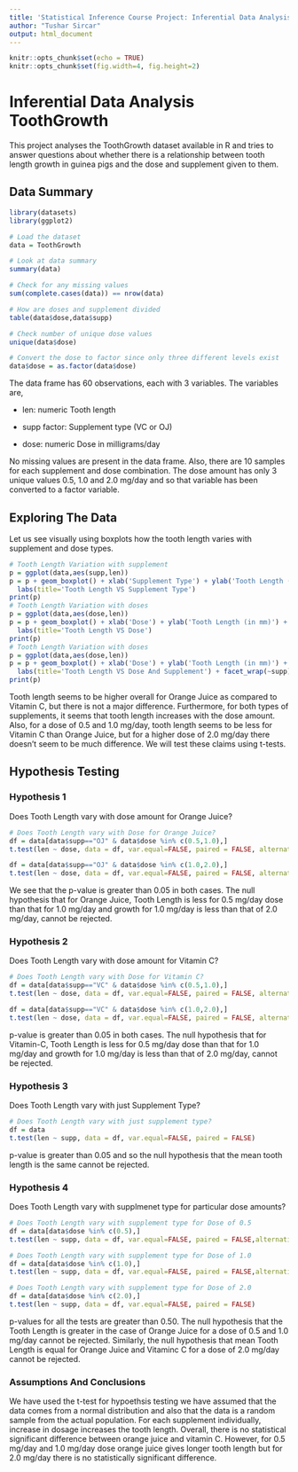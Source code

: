 ```yaml
---
title: 'Statistical Inference Course Project: Inferential Data Analysis'
author: "Tushar Sircar"
output: html_document
---
```


```r
knitr::opts_chunk$set(echo = TRUE)
knitr::opts_chunk$set(fig.width=4, fig.height=2) 
```

# Inferential Data Analysis ToothGrowth
This project analyses the ToothGrowth dataset available in R and tries to answer questions about whether there is a relationship between tooth length growth in guinea pigs and the dose and supplement given to them.

## Data Summary

```r
library(datasets)
library(ggplot2)

# Load the dataset
data = ToothGrowth

# Look at data summary
summary(data)

# Check for any missing values
sum(complete.cases(data)) == nrow(data)

# How are doses and supplement divided
table(data$dose,data$supp)

# Check number of unique dose values
unique(data$dose)

# Convert the dose to factor since only three different levels exist
data$dose = as.factor(data$dose)

```

The data frame has 60 observations, each with 3 variables. The variables are,

- len: numeric Tooth length

- supp factor: Supplement type (VC or OJ)

- dose: numeric Dose in milligrams/day

No missing values are present in the data frame. Also, there are 10 samples for each supplement and dose combination. The dose amount has only 3 unique values 0.5, 1.0 and 2.0 mg/day and so that variable has been converted to a factor variable.

## Exploring The Data
Let us see visually using boxplots how the tooth length varies with supplement and dose types.

```r

# Tooth Length Variation with supplement
p = ggplot(data,aes(supp,len))
p = p + geom_boxplot() + xlab('Supplement Type') + ylab('Tooth Length (in mm)') + 
  labs(title='Tooth Length VS Supplement Type')
print(p)
# Tooth Length Variation with doses
p = ggplot(data,aes(dose,len))
p = p + geom_boxplot() + xlab('Dose') + ylab('Tooth Length (in mm)') + 
  labs(title='Tooth Length VS Dose')
print(p)
# Tooth Length Variation with doses
p = ggplot(data,aes(dose,len))
p = p + geom_boxplot() + xlab('Dose') + ylab('Tooth Length (in mm)') + 
  labs(title='Tooth Length VS Dose And Supplement') + facet_wrap(~supp)
print(p)
```

Tooth length seems to be higher overall for Orange Juice as compared to Vitamin C, but there is not a major difference. Furthermore, for both types of supplements, it seems that tooth length increases with the dose amount. Also, for a dose of 0.5 and 1.0 mg/day, tooth length seems to be less for Vitamin C than Orange Juice, but for a higher dose of 2.0 mg/day there doesn't seem to be much difference. We will test these claims using t-tests.

## Hypothesis Testing

### Hypothesis 1
Does Tooth Length vary with dose amount for Orange Juice?

```r
# Does Tooth Length vary with Dose for Orange Juice?  
df = data[data$supp=="OJ" & data$dose %in% c(0.5,1.0),]
t.test(len ~ dose, data = df, var.equal=FALSE, paired = FALSE, alternative="greater")

df = data[data$supp=="OJ" & data$dose %in% c(1.0,2.0),]
t.test(len ~ dose, data = df, var.equal=FALSE, paired = FALSE, alternative="greater")
```

We see that the p-value is greater than 0.05 in both cases. The null hypothesis that for Orange Juice, Tooth Length is less for 0.5 mg/day dose than that for 1.0 mg/day and growth for 1.0 mg/day is less than that of 2.0 mg/day, cannot be rejected. 

### Hypothesis 2
Does Tooth Length vary with dose amount for Vitamin C?
```r

# Does Tooth Length vary with Dose for Vitamin C?  
df = data[data$supp=="VC" & data$dose %in% c(0.5,1.0),]
t.test(len ~ dose, data = df, var.equal=FALSE, paired = FALSE, alternative="greater")

df = data[data$supp=="VC" & data$dose %in% c(1.0,2.0),]
t.test(len ~ dose, data = df, var.equal=FALSE, paired = FALSE, alternative="greater")

```
p-value is greater than 0.05 in both cases. The null hypothesis that for Vitamin-C, Tooth Length is less for 0.5 mg/day dose than that for 1.0 mg/day and growth for 1.0 mg/day is less than that of 2.0 mg/day, cannot be rejected. 

### Hypothesis 3
Does Tooth Length vary with just Supplement Type?
```r
# Does Tooth Length vary with just supplement type?
df = data
t.test(len ~ supp, data = df, var.equal=FALSE, paired = FALSE)

```
p-value is greater than 0.05 and so the null hypothesis that the mean tooth length is the same cannot be rejected.

### Hypothesis 4
Does Tooth Length vary with supplmenet type for particular dose amounts?
```r
# Does Tooth Length vary with supplement type for Dose of 0.5
df = data[data$dose %in% c(0.5),]
t.test(len ~ supp, data = df, var.equal=FALSE, paired = FALSE,alternative="less")

# Does Tooth Length vary with supplement type for Dose of 1.0
df = data[data$dose %in% c(1.0),]
t.test(len ~ supp, data = df, var.equal=FALSE, paired = FALSE,alternative="less")

# Does Tooth Length vary with supplement type for Dose of 2.0
df = data[data$dose %in% c(2.0),]
t.test(len ~ supp, data = df, var.equal=FALSE, paired = FALSE)

```

p-values for all the tests are greater than 0.50. The null hypothesis that the Tooth Length is greater in the case of Orange Juice for a dose of 0.5 and 1.0 mg/day cannot be rejected. Similarly, the null hypothesis that mean Tooth Length is equal for Orange Juice and Vitaminc C for a dose of 2.0 mg/day cannot be rejected.


### Assumptions And Conclusions
We have used the t-test for hypoethsis testing we have assumed that the data comes from a normal distribution and also that the data is a random sample from the actual population.
For each supplement individually, increase in dosage increases the tooth length. Overall, there is no statistical significant difference between orange juice and vitamin C. However, for 0.5 mg/day and 1.0 mg/day dose orange juice gives longer tooth length but for 2.0 mg/day there is no statistically significant difference.